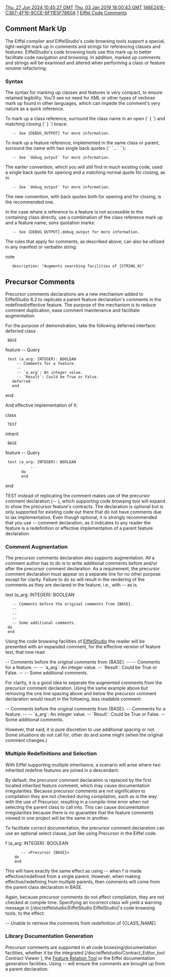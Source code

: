 [[Property:modification_date|Thu, 27 Jun 2024 10:45:27 GMT]]
[[Property:publication_date|Thu, 03 Jan 2019 18:00:43 GMT]]
[[Property:uuid|146E241E-C367-4F16-9CCE-6F11E5F7860A]]
[[Property:weight|1]]
[[Property:title|Eiffel Code Comments]]

==Comment Mark Up ==
The Eiffel compiler and EiffelStudio's code browsing tools support a special, light-weight mark up in comments and strings for referencing classes and features. EiffelStudio's code browsing tools use this mark up to better facilitate code navigation and browsing. In addition, marked up comments and strings will be examined and altered when performing a class or feature ''rename'' refactoring.

===Syntax===
The syntax for marking up classes and features is very compact, to ensure retained legibility. You'll see no need for XML or other types of verbose mark up found in other languages, which can impede the comment's very nature as a quick reference.

To mark up a class reference, surround the class name in an open (` { `) and matching closing (` } `) brace:

<e>
    -- See {DEBUG_OUTPUT} for more information.
</e>

To mark up a feature reference, implemented in the same class or parent, surround the name with two single back quotes (`` `...` ``):

<e>
    -- See `debug_output` for more information.
</e>

The earlier convention, which you will still find in much existing code, used a single back  quote for opening and a matching normal quote for closing, as in 

<e>
    -- See `debug_output' for more information.
</e>

The new convention, with back quotes both for opening and for closing, is the recommended one.


In the case where a reference to a feature is not accessible to the containing class directly, use a combination of the class reference mark up and a feature name, ''sans'' quotation marks:

<e>
    -- See {DEBUG_OUTPUT}.debug_output for more information.
</e>

The rules that apply for comments, as described above, can also be utilized in any manifest or verbatim string:

<e>
note
    description: "Augments searching facilities of {STRING_8}"
</e>

==Precursor Comments==

{{Version|6.2}}

Precursor comments declarations are a new mechanism added to EiffelStudio 6.2 to replicate a parent feature declaration's comments in the redefined/effective feature. The purpose of the mechanism is to reduce comment duplication, ease comment maintenance and facilitate augmentation.

For the purpose of demonstration, take the following deferred interface:
<e>
deferred class
  BASE

feature -- Query

  test (a_arg: INTEGER): BOOLEAN
      -- Comments for a feature.
      --
      -- `a_arg`: An integer value.
      -- `Result`: Could be True or False.
    deferred
    end

end
</e>

And effective implementation of it:

<e>
class
  TEST

inherit
  BASE

feature -- Query

  test (a_arg: INTEGER): BOOLEAN
            -- <Precursor>
        do
        end

end
</e>

<e>TEST</e> instead of replicating the comment makes use of the precursor comment declaration (<e>-- <Precursor></e>), which supporting code browsing tool will expand to show the precursor feature's contracts. The declaration is optional but is only supported for existing code out there that do not have comments due to lax implementation. Even though optional, it is strongly recommended that you use <e>-- <Precursor></e> comment declaration, as it indicates to any reader the feature is a redefinition or effective implementation of a parent feature declaration.

=== Comment Augmentation ===
The precursor comments declaration also supports augmentation. All a comment author has to do is to write additional comments before and/or after the precursor comment declaration. As a requirement, the precursor comment declaration must appear on a separate line for no other purpose except for clarity. Failure to do so will result in the rendering of the comments as they are declared in the feature, i.e., with <e>-- <Precursor></e> as is.

<e>
test (a_arg: INTEGER): BOOLEAN
    -- Comments before the original comments from {BASE}.
    --
    -- <Precursor>
    --
    -- Some additional comments.
  do
  end
</e>

Using the code browsing facilities of [[EiffelStudio]] the reader will be presented with an expanded comment, for the effective version of feature <e>test</e>, that now read

<e>
-- Comments before the original comments from {BASE}.
--
-- Comments for a feature.
--
-- `a_arg`: An integer value.
-- `Result`: Could be True or False.
--
-- Some additional comments.
</e>

For clarity, it is a good idea to separate the augmented comments from the precursor comment declaration. Using the same example above but removing the one line spacing above and below the precursor comment declaration would result in the following, less readable comment:

<e>
-- Comments before the original comments from {BASE}.
-- Comments for a feature.
--
-- `a_arg`: An integer value.
-- `Result`: Could be True or False.
-- Some additional comments.
</e>

However, that said, it is pure discretion to use additional spacing or not. Some situations do not call for, other do and some might (when the original comment changes.)

=== Multiple Redefinitions and Selection ===
With Eiffel supporting multiple inheritance, a scenario will arise where two inherited redefine features are joined in a descendant.

By default, the precursor comment declaration is replaced by the first located inherited feature comment, which may cause documentation irregularities. Because precursor comments are not signification to compilation they are not checked during compilation, such as is the way with the use of <e>Precursor</e>, resulting in a compile-time error when not selecting the parent class to call into. This can cause documentation irregularities because there is no guarantee that the feature comments viewed in one project will be the same in another.

To facilitate correct documentation, the precursor comment declaration can use an optional select clause, just like using <e>Precursor</e> in the Eiffel code.

<e>
f (a_arg: INTEGER): BOOLEAN
        -- <Precursor {BASE}>
     do
     end
</e>

This will have exactly the same effect as using <e>-- <Precursor></e> when <e>f</e> is made effective/redefined from a single parent. However, when making effective/redefining from multiple parents, then comments will come from the parent class declaration in <e>BASE</e>.

Again, because precursor comments do not affect compilation, they are not checked at compile time. Specifying an incorrect class will yield a warning message in [/doc/eiffelstudio/EiffelStudio EiffelStudio]'s code browsing tools, to the effect:

<e>
-- Unable to retrieve the comments from redefinition of {CLASS_NAME}.
</e>

=== Library Documentation Generation ===
Precursor comments are supported in all code browsing/documentation facilities, whether it be the integrated [/doc/eiffelstudio/Contract_Editor_tool Contract Viewer
], the [https://www.eiffel.org/doc/eiffelstudio/Feature_views Feature Relation Tool] or the Eiffel documentation generation facilities. Using <e>-- <Precursor></e> will ensure the comments are brought up from a parent declaration.
